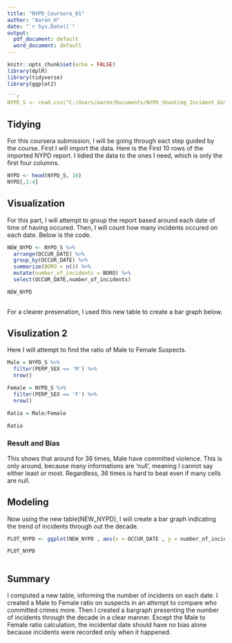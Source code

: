 ```yaml
---
title: "NYPD_Coursera_01"
author: "Aaron_H"
date: "`r Sys.Date()`"
output:
  pdf_document: default
  word_document: default
---
```


```r
knitr::opts_chunk$set(echo = FALSE)
library(dplR)
library(tidyverse)
library(ggplot2)

```r
NYPD_S <- read.csv("C:/Users/aaron/Documents/NYPD_Shooting_Incident_Data__Historic_ (1).csv")
```

## Tidying

For this coursera submission, I will be going through eact step guided by the course. First I will import the data. Here is the First 10 rows of the imported NYPD report. I tidied the data to the ones I need, which is only the first four columns.




```r
NYPD <- head(NYPD_S, 10)
NYPD[,1:4]
```

## Visualization

For this part, I will attempt to group the report based around each date of time of having occured. Then, I will count how many incidents occured on each date. Below is the code.

```r

NEW_NYPD <- NYPD_S %>%
  arrange(OCCUR_DATE) %>%
  group_by(OCCUR_DATE) %>%
  summarize(BORO = n()) %>%
  mutate(number_of_incidents = BORO) %>%
  select(OCCUR_DATE,number_of_incidents)

NEW_NYPD
  

```

For a clearer presenation, I used this new table to create a bar graph below.

## Visulization 2

Here I will attempt to find the ratio of Male to Female Suspects.

```r

Male = NYPD_S %>%
  filter(PERP_SEX == 'M') %>%
  nrow()

Female = NYPD_S %>%
  filter(PERP_SEX == 'F') %>%
  nrow()

Ratio = Male/Female

Ratio

```

### Result and Bias
This shows that around for 36 times, Male have committed violence. This is only around, because many informations are 'null', meaning I cannot say either least or most. Regardless, 36 times is hard to beat even if many cells are null.

## Modeling

Now using the new table(NEW_NYPD), I will create a bar graph indicating the trend of incidents through out the decade.

```r
PLOT_NYPD <- ggplot(NEW_NYPD , aes(x = OCCUR_DATE , y = number_of_incidents)) + geom_col()

PLOT_NYPD



```

## Summary

I computed a new table, informing the number of incidents on each date. I created a Male to Female ratio on suspects in an attempt to compare who committed crimes more. Then I created a bargraph presenting the number of incidents through the decade in a clear manner. Except the Male to Female ratio calculation, the incidental date should have no bias alone because incidents were recorded only when it happened.
